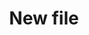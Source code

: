 ---
title: "New file"
description: "Description of your new file."
sidebarTitle: "Android"
icon: "monitor"
---